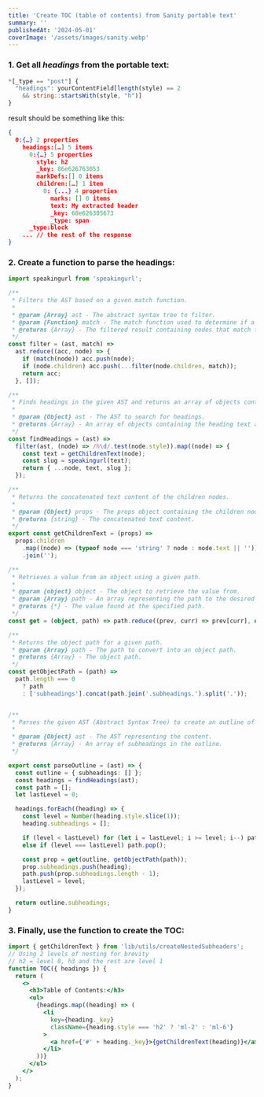 ```yaml
---
title: 'Create TOC (table of contents) from Sanity portable text'
summary: ''
publishedAt: '2024-05-01'
coverImage: '/assets/images/sanity.webp'
---
```


### 1. Get all _headings_ from the portable text:

```ts
*[_type == "post"] {
  "headings": yourContentField[length(style) == 2
    && string::startsWith(style, "h")]
}
```
result should be something like this:

```json
{
  0:{…} 2 properties
    headings:[…] 5 items
      0:{…} 5 properties
        style: h2
        _key: 86e626763053
        markDefs:[] 0 items
        children:[…] 1 item
          0: {...} 4 properties
            marks: [] 0 items
            text: My extracted header
            _key: 68e626305673
            _type: span
      _type:block
    ... // the rest of the response
}
```

### 2. Create a function to parse the headings:

```ts
import speakingurl from 'speakingurl';

/**
 * Filters the AST based on a given match function.
 *
 * @param {Array} ast - The abstract syntax tree to filter.
 * @param {Function} match - The match function used to determine if a node should be included in the filtered result.
 * @returns {Array} - The filtered result containing nodes that match the given match function.
 */
const filter = (ast, match) =>
  ast.reduce((acc, node) => {
    if (match(node)) acc.push(node);
    if (node.children) acc.push(...filter(node.children, match));
    return acc;
  }, []);

/**
 * Finds headings in the given AST and returns an array of objects containing the heading text and slug.
 *
 * @param {Object} ast - The AST to search for headings.
 * @returns {Array} - An array of objects containing the heading text and slug.
 */
const findHeadings = (ast) =>
  filter(ast, (node) => /h\d/.test(node.style)).map((node) => {
    const text = getChildrenText(node);
    const slug = speakingurl(text);
    return { ...node, text, slug };
  });

/**
 * Returns the concatenated text content of the children nodes.
 *
 * @param {Object} props - The props object containing the children nodes.
 * @returns {string} - The concatenated text content.
 */
export const getChildrenText = (props) =>
  props.children
    .map((node) => (typeof node === 'string' ? node : node.text || ''))
    .join('');

/**
 * Retrieves a value from an object using a given path.
 *
 * @param {object} object - The object to retrieve the value from.
 * @param {Array} path - An array representing the path to the desired value.
 * @returns {*} - The value found at the specified path.
 */
const get = (object, path) => path.reduce((prev, curr) => prev[curr], object);

/**
 * Returns the object path for a given path.
 * @param {Array} path - The path to convert into an object path.
 * @returns {Array} - The object path.
 */
const getObjectPath = (path) =>
  path.length === 0
    ? path
    : ['subheadings'].concat(path.join('.subheadings.').split('.'));


/**
 * Parses the given AST (Abstract Syntax Tree) to create an outline of subheadings.
 * 
 * @param {Object} ast - The AST representing the content.
 * @returns {Array} - An array of subheadings in the outline.
 */

export const parseOutline = (ast) => {
  const outline = { subheadings: [] };
  const headings = findHeadings(ast);
  const path = [];
  let lastLevel = 0;

  headings.forEach((heading) => {
    const level = Number(heading.style.slice(1));
    heading.subheadings = [];

    if (level < lastLevel) for (let i = lastLevel; i >= level; i--) path.pop();
    else if (level === lastLevel) path.pop();

    const prop = get(outline, getObjectPath(path));
    prop.subheadings.push(heading);
    path.push(prop.subheadings.length - 1);
    lastLevel = level;
  });

  return outline.subheadings;
}
```

### 3. Finally, use the function to create the TOC:

```jsx
import { getChildrenText } from 'lib/utils/createNestedSubheaders';
// Using 2 levels of nesting for brevity
// h2 = level 0, h3 and the rest are level 1
function TOC({ headings }) {
  return (
    <>
      <h3>Table of Contents:</h3>
      <ul>
        {headings.map((heading) => (
          <li
            key={heading._key}
            className={heading.style === 'h2' ? 'ml-2' : 'ml-6'}
          >
            <a href={'#' + heading._key}>{getChildrenText(heading)}</a>
          </li>
        ))}
      </ul>
    </>
  );
}
```
